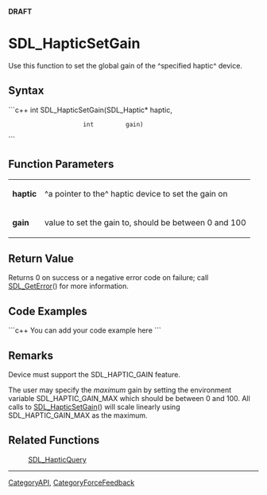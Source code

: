 <!-- pragma section-numbers off -->
<!-- pragma disable-camelcase -->
'''DRAFT'''

= SDL_HapticSetGain =
Use this function to set the global gain of the ^specified haptic^ device.


== Syntax ==
```c++
int SDL_HapticSetGain(SDL_Haptic* haptic,
                      int         gain)
```

== Function Parameters ==
{|
|'''haptic'''
|^a pointer to the^ haptic device to set the gain on
|-
|'''gain'''
|value to set the gain to, should be between 0 and 100
|}

== Return Value ==
Returns 0 on success or a negative error code on failure; call [[SDL_GetError]]() for more information.

== Code Examples ==
```c++
You can add your code example here
```

== Remarks ==
Device must support the SDL_HAPTIC_GAIN feature.

The user may specify the ''maximum'' gain by setting the environment variable 
SDL_HAPTIC_GAIN_MAX which should be between 0 and 100. All calls to [[SDL_HapticSetGain]]() will scale linearly using SDL_HAPTIC_GAIN_MAX as the maximum. 

== Related Functions ==
:[[SDL_HapticQuery]]

----
[[CategoryAPI]], [[CategoryForceFeedback]]
